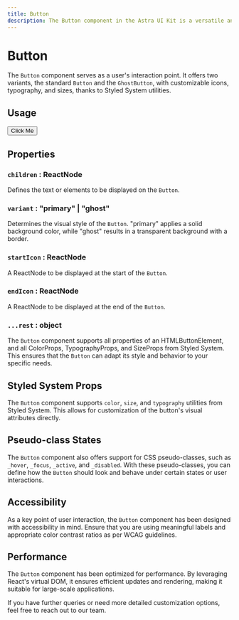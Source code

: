 ```yaml
---
title: Button
description: The Button component in the Astra UI Kit is a versatile and customizable button for various user interactions.
---
```



# Button

<NextSeo
  title="Button Component - Astra UI Kit"
  description="The Button component in the Astra UI Kit is a versatile and customizable button for various user interactions."
/>

The `Button` component serves as a user's interaction point. It offers two variants, the standard `Button` and the `GhostButton`, with customizable icons, typography, and sizes, thanks to Styled System utilities.

## Usage


<Button>Click Me</Button>

## Properties

### `children` : ReactNode

Defines the text or elements to be displayed on the `Button`.

### `variant` : "primary" | "ghost"

Determines the visual style of the `Button`. "primary" applies a solid background color, while "ghost" results in a transparent background with a border.

### `startIcon` : ReactNode

A ReactNode to be displayed at the start of the `Button`.

### `endIcon` : ReactNode

A ReactNode to be displayed at the end of the `Button`.

### `...rest` : object

The `Button` component supports all properties of an HTMLButtonElement, and all ColorProps, TypographyProps, and SizeProps from Styled System. This ensures that the `Button` can adapt its style and behavior to your specific needs.

## Styled System Props

The `Button` component supports `color`, `size`, and `typography` utilities from Styled System. This allows for customization of the button's visual attributes directly.

## Pseudo-class States

The `Button` component also offers support for CSS pseudo-classes, such as `_hover`, `_focus`, `_active`, and `_disabled`. With these pseudo-classes, you can define how the `Button` should look and behave under certain states or user interactions.

## Accessibility

As a key point of user interaction, the `Button` component has been designed with accessibility in mind. Ensure that you are using meaningful labels and appropriate color contrast ratios as per WCAG guidelines.

## Performance

The `Button` component has been optimized for performance. By leveraging React's virtual DOM, it ensures efficient updates and rendering, making it suitable for large-scale applications.

If you have further queries or need more detailed customization options, feel free to reach out to our team.
